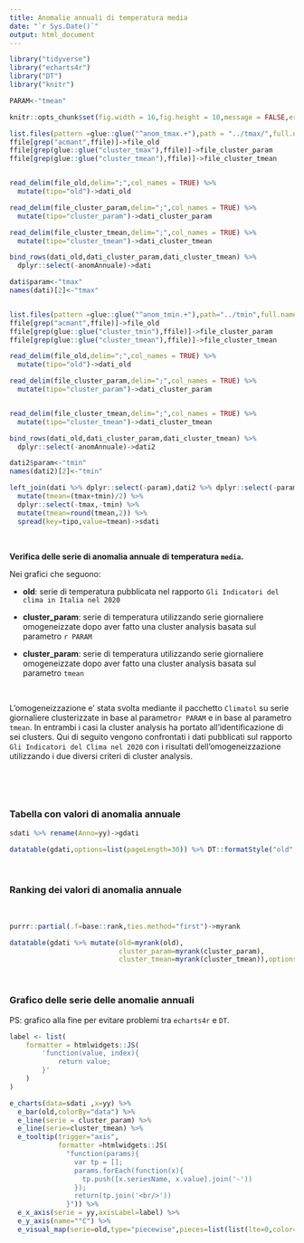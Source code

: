 ```yaml
---
title: Anomalie annuali di temperatura media
date: "`r Sys.Date()`"
output: html_document
---
```


```r
library("tidyverse")
library("echarts4r")
library("DT")
library("knitr")

PARAM<-"tmean"

knitr::opts_chunk$set(fig.width = 16,fig.height = 10,message = FALSE,error = FALSE,warning = FALSE,echo=FALSE)

list.files(pattern =glue::glue("^anom_tmax.+"),path = "../tmax/",full.names = TRUE)->ffile
ffile[grep("acmant",ffile)]->file_old
ffile[grep(glue::glue("cluster_tmax"),ffile)]->file_cluster_param
ffile[grep(glue::glue("cluster_tmean"),ffile)]->file_cluster_tmean


read_delim(file_old,delim=";",col_names = TRUE) %>%
  mutate(tipo="old")->dati_old

read_delim(file_cluster_param,delim=";",col_names = TRUE) %>%
  mutate(tipo="cluster_param")->dati_cluster_param

read_delim(file_cluster_tmean,delim=";",col_names = TRUE) %>%
  mutate(tipo="cluster_tmean")->dati_cluster_tmean

bind_rows(dati_old,dati_cluster_param,dati_cluster_tmean) %>%
  dplyr::select(-anomAnnuale)->dati

dati$param<-"tmax"
names(dati)[2]<-"tmax"


list.files(pattern =glue::glue("^anom_tmin.+"),path="../tmin",full.names = TRUE)->ffile
ffile[grep("acmant",ffile)]->file_old
ffile[grep(glue::glue("cluster_tmin"),ffile)]->file_cluster_param
ffile[grep(glue::glue("cluster_tmean"),ffile)]->file_cluster_tmean

read_delim(file_old,delim=";",col_names = TRUE) %>%
  mutate(tipo="old")->dati_old

read_delim(file_cluster_param,delim=";",col_names = TRUE) %>%
  mutate(tipo="cluster_param")->dati_cluster_param


read_delim(file_cluster_tmean,delim=";",col_names = TRUE) %>%
  mutate(tipo="cluster_tmean")->dati_cluster_tmean

bind_rows(dati_old,dati_cluster_param,dati_cluster_tmean) %>%
  dplyr::select(-anomAnnuale)->dati2

dati2$param<-"tmin"
names(dati2)[2]<-"tmin"

left_join(dati %>% dplyr::select(-param),dati2 %>% dplyr::select(-param)) %>%
  mutate(tmean=(tmax+tmin)/2) %>%
  dplyr::select(-tmax,-tmin) %>%
  mutate(tmean=round(tmean,2)) %>%
  spread(key=tipo,value=tmean)->sdati
```

<br>

**Verifica delle serie di anomalia annuale di temperatura `media`.**

Nei grafici che seguono:

- **old**: serie di temperatura pubblicata nel rapporto `Gli Indicatori del clima in Italia nel 2020`

- **cluster_param**: serie di temperatura utilizzando serie giornaliere omogeneizzate dopo aver fatto una cluster analysis basata sul parametro `r PARAM`

- **cluster_param**: serie di temperatura utilizzando serie giornaliere omogeneizzate dopo aver fatto una cluster analysis basata sul parametro `tmean`

<br>

L'omogeneizzazione e' stata svolta mediante il pacchetto `Climatol` su serie giornaliere clusterizzate in base al parametro`r PARAM` e in base al parametro `tmean`. In entrambi i casi la cluster analysis ha portato all'identificazione di sei clusters. Qui di seguito vengono confrontati i dati pubblicati sul rapporto `Gli Indicatori del Clima nel 2020` con i risultati dell'omogeneizzazione utilizzando i due diversi criteri di cluster analysis.

<br>



<br>

### Tabella con valori di anomalia annuale

```r

sdati %>% rename(Anno=yy)->gdati

datatable(gdati,options=list(pageLength=30)) %>% DT::formatStyle("old",backgroundColor = "#C3C3C3")
```


<br>

### Ranking dei valori di anomalia annuale

<br>

```r

purrr::partial(.f=base::rank,ties.method="first")->myrank

datatable(gdati %>% mutate(old=myrank(old),
                           cluster_param=myrank(cluster_param),
                           cluster_tmean=myrank(cluster_tmean)),options=list(pageLength=30)) %>% DT::formatStyle("old",backgroundColor = "#C3C3C3")
```

<br>

### Grafico delle serie delle anomalie annuali

PS: grafico alla fine per evitare problemi tra `echarts4r` e `DT`.

```r
label <- list(
    formatter = htmlwidgets::JS(
        'function(value, index){
            return value;
        }'
    )
)

e_charts(data=sdati ,x=yy) %>% 
  e_bar(old,colorBy="data") %>% 
  e_line(serie = cluster_param) %>%
  e_line(serie=cluster_tmean) %>%
  e_tooltip(trigger="axis",
            formatter =htmlwidgets::JS(
              "function(params){
                var tp = [];
                params.forEach(function(x){
                  tp.push([x.seriesName, x.value].join('-'))
                });
                return(tp.join('<br/>'))
              }")) %>%
  e_x_axis(serie = yy,axisLabel=label) %>%
  e_y_axis(name="°C") %>%
  e_visual_map(serie=old,type="piecewise",pieces=list(list(lte=0,color="blue"),list(gt=0,color="firebrick")))
```

